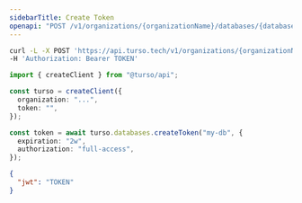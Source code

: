 ```yaml
---
sidebarTitle: Create Token
openapi: "POST /v1/organizations/{organizationName}/databases/{databaseName}/auth/tokens"
---
```


<RequestExample>

```bash cURL
curl -L -X POST 'https://api.turso.tech/v1/organizations/{organizationName}/databases/{databaseName}/auth/tokens?expiration=2w&authorization=full-access' \
-H 'Authorization: Bearer TOKEN'
```

```ts Node.js
import { createClient } from "@turso/api";

const turso = createClient({
  organization: "...",
  token: "",
});

const token = await turso.databases.createToken("my-db", {
  expiration: "2w",
  authorization: "full-access",
});
```

</RequestExample>

<ResponseExample>

```json
{
  "jwt": "TOKEN"
}
```

</ResponseExample>
